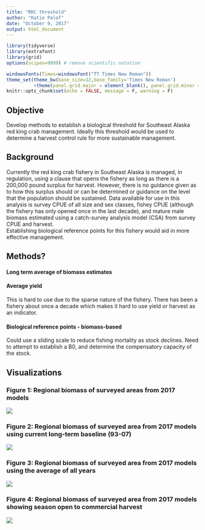 ```yaml
---
title: "RKC threshold"
author: "Katie Palof"
date: "October 9, 2017"
output: html_document
---
```


```r
library(tidyverse)
library(extrafont)
library(grid)
options(scipen=9999) # remove scientific notation

windowsFonts(Times=windowsFont("TT Times New Roman"))
theme_set(theme_bw(base_size=12,base_family='Times New Roman')
          +theme(panel.grid.major = element_blank(), panel.grid.minor = element_blank()))
knitr::opts_chunk$set(echo = FALSE, message = F, warning = F)
```

## Objective
Develop methods to establish a biological threshold for Southeast Alaska red king crab management.
Ideally this threshold would be used to determine a harvest control rule for more sustainable management.

## Background
Currently the red king crab fishery in Southeast Alaska is managed, in regulation, using a clause that opens the fishery as long as there is a 200,000 pound surplus for harvest.  However, there is no guidance given as to how this surplus should or can be determined or guidance on the level that the population should be sustained. 
Data available for use in this analysis is survey CPUE of all size and sex classes, fishey CPUE (although the fishery has only opened once in the last decade), and mature male biomass estimated using a catch-survey analysis model (CSA) from survey CPUE and harvest.  
Establishing biological reference points for this fishery would aid in more effective management. 


## Methods?

#### Long term average of biomass estimates

#### Average yield
This is hard to use due to the sparse nature of the fishery.  There has been a fishery about once a     decade which makes it hard to use yield or harvest as an indicator.

#### Biological reference points - biomass-based
Could use a sliding scale to reduce fishing mortality as stock declines.
Need to attempt to establish a B0, and determine the compensatory capacity of the stock.
    


## Visualizations

### Figure 1: Regional biomass of surveyed areas from 2017 models

![](../results/regional_2017.png)


### Figure 2: Regional biomass of surveyed area from 2017 models using current long-term baseline (93-07)
![](../results/lt_baseline_2017.png)

### Figure 3: Regional biomass of surveyed area from 2017 models using the average of all years
![](../results/allyears_2017.png)



### Figure 4: Regional biomass of surveyed area from 2017 models showing season open to commercial harvest
![](../results/open_closed_17.png)



